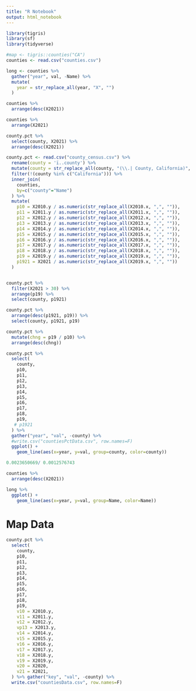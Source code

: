 ```yaml
---
title: "R Notebook"
output: html_notebook
---
```


```r
library(tigris)
library(sf)
library(tidyverse)
```

```r
#map <- tigris::counties("CA")
counties <- read.csv("counties.csv")

long <- counties %>%
  gather("year", val, -Name) %>%
  mutate(
    year = str_replace_all(year, "X", "")
  )
```

```r
counties %>%
  arrange(desc(X2021))

counties %>%
  arrange(X2021)
```

```r
county.pct %>%
  select(county, X2021) %>%
  arrange(desc(X2021))
```


```r
county.pct <- read.csv("county_census.csv") %>%
  rename(county = 'ï..county') %>%
  mutate(county = str_replace_all(county, "(\\.| County, California)", "")) %>%
  filter(!(county %in% c("California"))) %>%
  inner_join(
    counties,
    by=c("county"="Name")
  ) %>%
  mutate(
    p10 = X2010.y / as.numeric(str_replace_all(X2010.x, ",", "")),
    p11 = X2011.y / as.numeric(str_replace_all(X2011.x, ",", "")),
    p12 = X2012.y / as.numeric(str_replace_all(X2012.x, ",", "")),
    p13 = X2013.y / as.numeric(str_replace_all(X2013.x, ",", "")),
    p14 = X2014.y / as.numeric(str_replace_all(X2014.x, ",", "")),
    p15 = X2015.y / as.numeric(str_replace_all(X2015.x, ",", "")),
    p16 = X2016.y / as.numeric(str_replace_all(X2016.x, ",", "")),
    p17 = X2017.y / as.numeric(str_replace_all(X2017.x, ",", "")),
    p18 = X2018.y / as.numeric(str_replace_all(X2018.x, ",", "")),
    p19 = X2019.y / as.numeric(str_replace_all(X2019.x, ",", "")),
    p1921 = X2021 / as.numeric(str_replace_all(X2019.x, ",", ""))
  )


county.pct %>% 
  filter(X2021 > 30) %>%
  arrange(p19) %>%
  select(county, p1921)

county.pct %>%
  arrange(desc(p1921, p19)) %>%
  select(county, p1921, p19)

county.pct %>%
  mutate(chng = p19 / p10) %>%
  arrange(desc(chng))

county.pct %>%
  select(
    county,
    p10,
    p11,
    p12,
    p13,
    p14,
    p15,
    p16,
    p17,
    p18,
    p19,
   # p1921
  ) %>%
  gather("year", "val", -county) %>%
  #write.csv("countiesPctData.csv", row.names=F)
  ggplot() +
    geom_line(aes(x=year, y=val, group=county, color=county))
```

```r
0.0023650669/ 0.0012576743	
```


```r
counties %>%
  arrange(desc(X2021))
```


```r
long %>%
  ggplot() +
    geom_line(aes(x=year, y=val, group=Name, color=Name))
```
# Map Data

```r
county.pct %>%
  select(
    county,
    p10,
    p11,
    p12,
    p13,
    p14,
    p15,
    p16,
    p17,
    p18,
    p19,
    v10 = X2010.y,
    v11 = X2011.y,
    v12 = X2012.y,
    vp13 = X2013.y,
    v14 = X2014.y,
    v15 = X2015.y,
    v16 = X2016.y,
    v17 = X2017.y,
    v18 = X2018.y,
    v19 = X2019.y,
    v20 = X2020,
    v21 = X2021,
  ) %>% gather("key", "val", -county) %>%
  write.csv("countiesData.csv", row.names=F)
```

